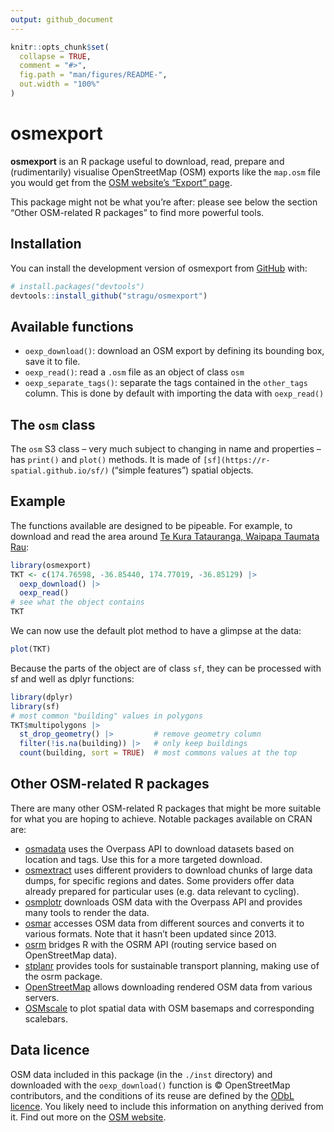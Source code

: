 ```yaml
---
output: github_document
---
```


<!-- README.md is generated from README.Rmd. Please edit that file -->

```r
knitr::opts_chunk$set(
  collapse = TRUE,
  comment = "#>",
  fig.path = "man/figures/README-",
  out.width = "100%"
)
```

# osmexport

<!-- badges: start -->
<!-- badges: end -->

**osmexport** is an R package useful to download, read, prepare and (rudimentarily) visualise OpenStreetMap (OSM) exports like the `map.osm` file you would get from the [OSM website's "Export" page](https://www.openstreetmap.org/export).

This package might not be what you're after: please see below the section "Other OSM-related R packages" to find more powerful tools.

## Installation

You can install the development version of osmexport from [GitHub](https://github.com/) with:

``` r
# install.packages("devtools")
devtools::install_github("stragu/osmexport")
```

## Available functions

* `oexp_download()`: download an OSM export by defining its bounding box, save it to file.
* `oexp_read()`: read a `.osm` file as an object of class `osm`
* `oexp_separate_tags()`: separate the tags contained in the `other_tags` column. This is done by default with importing the data with `oexp_read()`

## The `osm` class

The `osm` S3 class – very much subject to changing in name and properties – has `print()` and `plot()` methods. It is made of `[sf](https://r-spatial.github.io/sf/)` ("simple features") spatial objects.

## Example

The functions available are designed to be pipeable. For example, to download and read the area around [Te Kura Tatauranga, Waipapa Taumata Rau](https://www.auckland.ac.nz/en/science/about-the-faculty/department-of-statistics.html):

```r
library(osmexport)
TKT <- c(174.76598, -36.85440, 174.77019, -36.85129) |>
  oexp_download() |>
  oexp_read()
# see what the object contains
TKT
```

We can now use the default plot method to have a glimpse at the data:

```r
plot(TKT)
```

Because the parts of the object are of class `sf`, they can be processed with sf and well as dplyr functions:

```r
library(dplyr)
library(sf)
# most common "building" values in polygons
TKT$multipolygons |>
  st_drop_geometry() |>         # remove geometry column
  filter(!is.na(building)) |>   # only keep buildings
  count(building, sort = TRUE)  # most commons values at the top
```

## Other OSM-related R packages

There are many other OSM-related R packages that might be more suitable for what you are hoping to achieve. Notable packages available on CRAN are:

* [osmadata](https://cran.r-project.org/web/packages/osmdata) uses the Overpass API to download datasets based on location and tags. Use this for a more targeted download.
* [osmextract](https://cran.r-project.org/web/packages/osmextract) uses different providers to download chunks of large data dumps, for specific regions and dates. Some providers offer data already prepared for particular uses (e.g. data relevant to cycling).
* [osmplotr](https://cran.r-project.org/web/packages/osmplotr) downloads OSM data with the Overpass API and provides many tools to render the data.
* [osmar](https://cran.r-project.org/web/packages/osmar/index.html) accesses OSM data from different sources and converts it to various formats. Note that it hasn't been updated since 2013.
* [osrm](https://cran.r-project.org/web/packages/osrm) bridges R with the OSRM API (routing service based on OpenStreetMap data).
* [stplanr](https://cran.r-project.org/web/packages/stplanr) provides tools for sustainable transport planning, making use of the osrm package.
* [OpenStreetMap](https://cran.r-project.org/web/packages/OpenStreetMap) allows downloading rendered OSM data from various servers.
* [OSMscale](https://cran.r-project.org/web/packages/osmplotr) to plot spatial data with OSM basemaps and corresponding scalebars. 

## Data licence

OSM data included in this package (in the `./inst` directory) and downloaded with the `oexp_download()` function is © OpenStreetMap contributors, and the conditions of its reuse are defined by the [ODbL licence](https://opendatacommons.org/licenses/odbl/). You likely need to include this information on anything derived from it. Find out more on the [OSM website](https://www.openstreetmap.org/copyright).

